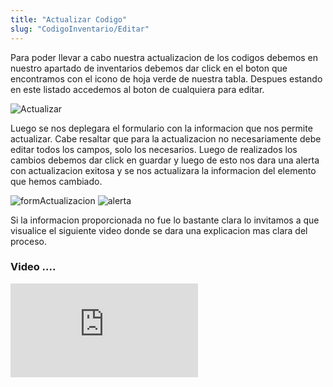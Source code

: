```yaml
---
title: "Actualizar Codigo"
slug: "CodigoInventario/Editar"
---
```




Para poder llevar a cabo nuestra actualizacion de los codigos debemos en nuestro apartado de inventarios debemos dar click en el boton que encontramos con el icono de hoja verde de nuestra tabla.
Despues estando en este listado accedemos al boton de cualquiera para editar.

<Image src={Actualizar} alt="Actualizar" width={3148} height={2270} />


Luego se nos deplegara el formulario con la informacion que nos permite actualizar. Cabe resaltar que para la actualizacion no necesariamente debe editar todos los campos, solo los necesarios.
Luego de realizados los cambios debemos dar click en guardar y luego de esto nos dara una alerta con actualizacion exitosa y se nos actualizara la informacion del elemento que hemos cambiado.

<Image src={formActualizacion} alt="formActualizacion" width={3148} height={2270} />
<Image src={alerta} alt="alerta" width={3148} height={2270} />


Si la informacion proporcionada no fue lo bastante clara lo invitamos a que visualice el siguiente video donde se dara una explicacion mas clara del proceso.

### Video ....

<div style={{ display: "flex", justifyContent: "center" }}>
  <iframe
    style={{ height: "500px", width: "100%" }}
    src="https://www.youtube.com/embed/Nh9AQzKFNpM"
    title="Tutorial"
    frameBorder="0"
    allow="accelerometer; autoplay; clipboard-write; encrypted-media; gyroscope; picture-in-picture"
    allowFullScreen
  ></iframe>
</div>